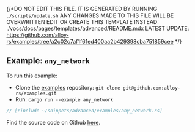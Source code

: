 {/*DO NOT EDIT THIS FILE. IT IS GENERATED BY RUNNING `./scripts/update.sh`
ANY CHANGES MADE TO THIS FILE WILL BE OVERWRITTEN
EDIT OR CREATE THIS TEMPLATE INSTEAD: ./vocs/docs/pages/templates/advanced/README.mdx
LATEST UPDATE: https://github.com/alloy-rs/examples/tree/a2c02c7af1f61ed400aa2b429398cba751859cee
*/}

## Example: `any_network`

To run this example:

- Clone the [examples](https://github.com/alloy-rs/examples) repository: `git clone git@github.com:alloy-rs/examples.git`
- Run: `cargo run --example any_network`

```rust
// [!include ~/snippets/advanced/examples/any_network.rs]
```

Find the source code on Github [here](https://github.com/alloy-rs/examples/tree/a2c02c7af1f61ed400aa2b429398cba751859cee/examples/advanced/examples/any_network.rs).

